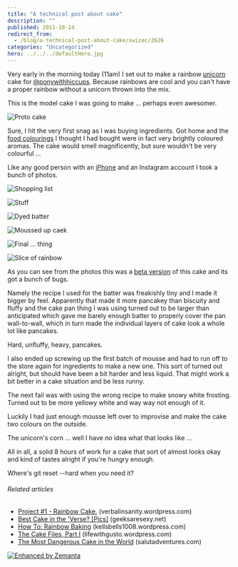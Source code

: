```yaml
---
title: "A technical post about cake"
description: ""
published: 2011-10-14
redirect_from:
  - /blog/a-technical-post-about-cake/swizec/2626
categories: "Uncategorized"
hero: ../../../defaultHero.jpg
---
```


Very early in the morning today (11am) I set out to make a rainbow [unicorn](http://en.wikipedia.org/wiki/Unicorn "Unicorn") cake for [@ponywithhiccups](http://twitter.com/ponywithhiccups). Because rainbows are cool and you can't have a proper rainbow without a unicorn thrown into the mix.

This is the model cake I was going to make ... perhaps even awesomer.

![](http://swizec.com/blog/wp-content/uploads/2011/10/Rainbow_2_by_bittykate15.jpg "Proto cake")

<!--more-->

Sure, I hit the very first snag as I was buying ingredients. Got home and the [food colourings](http://en.wikipedia.org/wiki/Food_coloring "Food coloring") I thought I had bought were in fact very brightly coloured aromas. The cake would smell magnificently, but sure wouldn't be very colourful ...

Like any good person with an [iPhone](http://www.apple.com/iphone "iPhone") and an Instagram account I took a bunch of photos.

![](http://swizec.com/blog/wp-content/uploads/2011/10/tumblr_lt1vmgp30U1qekjngo1_50010.jpg "Shopping list")

![](http://swizec.com/blog/wp-content/uploads/2011/10/tumblr_lt24i0Xa601qekjngo1_50010.jpg "Stuff")

![](http://swizec.com/blog/wp-content/uploads/2011/10/tumblr_lt28wyJXyg1qekjngo1_5009.jpg "Dyed batter")

![](http://swizec.com/blog/wp-content/uploads/2011/10/tumblr_lt2h1exdVZ1qekjngo1_5009.jpg "Moussed up caek")

![](http://swizec.com/blog/wp-content/uploads/2011/10/tumblr_lt2j9ptowg1qekjngo1_5009.jpg "Final ... thing")

![](http://swizec.com/blog/wp-content/uploads/2011/10/3qqjy-1-768x1024.jpg "Slice of rainbow")

As you can see from the photos this was a [beta version](http://en.wikipedia.org/wiki/Software_release_life_cycle "Software release life cycle") of this cake and its got a bunch of bugs.

Namely the recipe I used for the batter was freakishly tiny and I made it bigger by feel. Apparently that made it more pancakey than biscuity and fluffy and the cake pan thing I was using turned out to be larger than anticipated which gave me barely enough batter to properly cover the pan wall-to-wall, which in turn made the individual layers of cake look a whole lot like pancakes.

Hard, unfluffy, heavy, pancakes.

I also ended up screwing up the first batch of mousse and had to run off to the store again for ingredients to make a new one. This sort of turned out alright, but should have been a bit harder and less liquid. That might work a bit better in a cake situation and be less runny.

The next fail was with using the wrong recipe to make snowy white frosting. Turned out to be more yellowy white and way way not enough of it.

Luckily I had just enough mousse left over to improvise and make the cake two colours on the outside.

The unicorn's corn ... well I have _no_ idea what that looks like ...

All in all, a solid 8 hours of work for a cake that sort of almost looks okay and kind of tastes alright if you're hungry enough.

Where's git reset --hard when you need it?

###### Related articles

- [Project #1 - Rainbow Cake.](http://verbalinsanity.wordpress.com/2011/08/10/project-1-rainbow-cake/) (verbalinsanity.wordpress.com)
- [Best Cake in the 'Verse? \[Pics\]](http://www.geeksaresexy.net/2011/10/09/best-cake-in-the-verse-pics/) (geeksaresexy.net)
- [How To: Rainbow Baking](http://kellsbells1008.wordpress.com/2011/09/12/how-to-rainbow-baking/) (kellsbells1008.wordpress.com)
- [The Cake Files, Part I](http://lifewithgusto.wordpress.com/2011/10/13/the-cake-files-part-i/) (lifewithgusto.wordpress.com)
- [The Most Dangerous Cake in the World](http://salutadventures.com/2011/10/11/the-most-dangerous-cake-in-the-world/) (salutadventures.com)

[![Enhanced by Zemanta](http://img.zemanta.com/zemified_e.png?x-id=7bf5dc33-8456-4419-8d36-7f45156c0b84)](http://www.zemanta.com/ "Enhanced by Zemanta")
